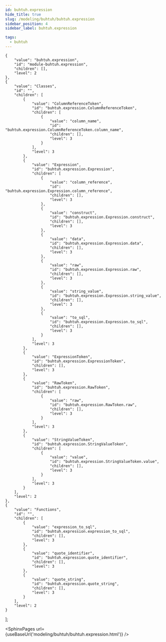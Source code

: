 ```yaml
---
id: buhtuh.expression
hide_title: true
slug: /modeling/buhtuh/buhtuh.expression
sidebar_position: 4
sidebar_label: buhtuh.expression

tags:
  - buhtuh
---
```


    {
        "value": "buhtuh.expression",
        "id": "module-buhtuh.expression",
        "children": [],
        "level": 2
    },
    {
        "value": "Classes",
        "id": "",
        "children": [
            {
                "value": "ColumnReferenceToken",
                "id": "buhtuh.expression.ColumnReferenceToken",
                "children": [
                    {
                        "value": "column_name",
                        "id": "buhtuh.expression.ColumnReferenceToken.column_name",
                        "children": [],
                        "level": 3
                    }
                ],
                "level": 3
            },
            {
                "value": "Expression",
                "id": "buhtuh.expression.Expression",
                "children": [
                    {
                        "value": "column_reference",
                        "id": "buhtuh.expression.Expression.column_reference",
                        "children": [],
                        "level": 3
                    },
                    {
                        "value": "construct",
                        "id": "buhtuh.expression.Expression.construct",
                        "children": [],
                        "level": 3
                    },
                    {
                        "value": "data",
                        "id": "buhtuh.expression.Expression.data",
                        "children": [],
                        "level": 3
                    },
                    {
                        "value": "raw",
                        "id": "buhtuh.expression.Expression.raw",
                        "children": [],
                        "level": 3
                    },
                    {
                        "value": "string_value",
                        "id": "buhtuh.expression.Expression.string_value",
                        "children": [],
                        "level": 3
                    },
                    {
                        "value": "to_sql",
                        "id": "buhtuh.expression.Expression.to_sql",
                        "children": [],
                        "level": 3
                    }
                ],
                "level": 3
            },
            {
                "value": "ExpressionToken",
                "id": "buhtuh.expression.ExpressionToken",
                "children": [],
                "level": 3
            },
            {
                "value": "RawToken",
                "id": "buhtuh.expression.RawToken",
                "children": [
                    {
                        "value": "raw",
                        "id": "buhtuh.expression.RawToken.raw",
                        "children": [],
                        "level": 3
                    }
                ],
                "level": 3
            },
            {
                "value": "StringValueToken",
                "id": "buhtuh.expression.StringValueToken",
                "children": [
                    {
                        "value": "value",
                        "id": "buhtuh.expression.StringValueToken.value",
                        "children": [],
                        "level": 3
                    }
                ],
                "level": 3
            }
        ],
        "level": 2
    },
    {
        "value": "Functions",
        "id": "",
        "children": [
            {
                "value": "expression_to_sql",
                "id": "buhtuh.expression.expression_to_sql",
                "children": [],
                "level": 3
            },
            {
                "value": "quote_identifier",
                "id": "buhtuh.expression.quote_identifier",
                "children": [],
                "level": 3
            },
            {
                "value": "quote_string",
                "id": "buhtuh.expression.quote_string",
                "children": [],
                "level": 3
            }
        ],
        "level": 2
    }
];




<SphinxPages url={useBaseUrl('modeling/buhtuh/buhtuh.expression.html')} />
